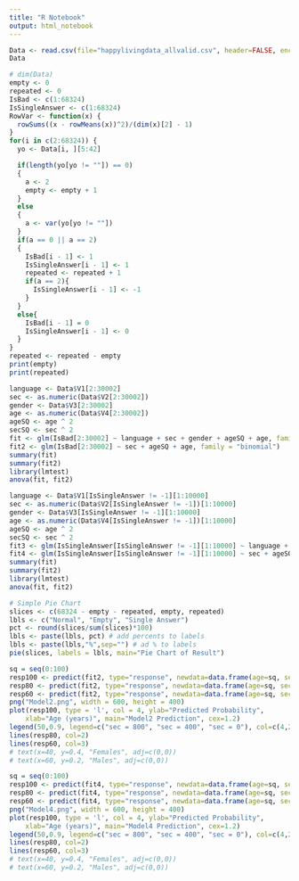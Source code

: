 ```yaml
---
title: "R Notebook"
output: html_notebook
---
```

```r
Data <- read.csv(file="happylivingdata_allvalid.csv", header=FALSE, encoding = "big5", sep=",")
Data
```
```r
# dim(Data)
empty <- 0
repeated <- 0
IsBad <- c(1:68324)
IsSingleAnswer <- c(1:68324)
RowVar <- function(x) {
  rowSums((x - rowMeans(x))^2)/(dim(x)[2] - 1)
}
for(i in c(2:68324)) {
  yo <- Data[i, ][5:42]

  if(length(yo[yo != ""]) == 0)
  {
    a <- 2
    empty <- empty + 1
  }
  else
  {
    a <- var(yo[yo != ""])
  }
  if(a == 0 || a == 2)
  {
    IsBad[i - 1] <- 1
    IsSingleAnswer[i - 1] <- 1
    repeated <- repeated + 1
    if(a == 2){
      IsSingleAnswer[i - 1] <- -1
    }
  }
  else{
    IsBad[i - 1] = 0
    IsSingleAnswer[i - 1] <- 0
  }
}
repeated <- repeated - empty
print(empty)
print(repeated)
```

```r
language <- Data$V1[2:30002]
sec <- as.numeric(Data$V2[2:30002])
gender <- Data$V3[2:30002]
age <- as.numeric(Data$V4[2:30002])
ageSQ <- age ^ 2
secSQ <- sec ^ 2
fit <- glm(IsBad[2:30002] ~ language + sec + gender + ageSQ + age, family = "binomial")
fit2 <- glm(IsBad[2:30002] ~ sec + ageSQ + age, family = "binomial")
summary(fit)
summary(fit2)
library(lmtest)
anova(fit, fit2)
```
```r
language <- Data$V1[IsSingleAnswer != -1][1:10000]
sec <- as.numeric(Data$V2[IsSingleAnswer != -1])[1:10000]
gender <- Data$V3[IsSingleAnswer != -1][1:10000]
age <- as.numeric(Data$V4[IsSingleAnswer != -1])[1:10000]
ageSQ <- age ^ 2
secSQ <- sec ^ 2
fit3 <- glm(IsSingleAnswer[IsSingleAnswer != -1][1:10000] ~ language + sec + gender + ageSQ + age, family = "binomial")
fit4 <- glm(IsSingleAnswer[IsSingleAnswer != -1][1:10000] ~ sec + ageSQ + age, family = "binomial")
summary(fit)
summary(fit2)
library(lmtest)
anova(fit, fit2)
```

```r
# Simple Pie Chart
slices <- c(68324 - empty - repeated, empty, repeated)
lbls <- c("Normal", "Empty", "Single Answer")
pct <- round(slices/sum(slices)*100)
lbls <- paste(lbls, pct) # add percents to labels 
lbls <- paste(lbls,"%",sep="") # ad % to labels 
pie(slices, labels = lbls, main="Pie Chart of Result")

```

```r
sq = seq(0:100)
resp100 <- predict(fit2, type="response", newdata=data.frame(age=sq, sec = 800, ageSQ = sq ^ 2 ))
resp80 <- predict(fit2, type="response", newdata=data.frame(age=sq, sec = 400, ageSQ = sq ^ 2 ))
resp60 <- predict(fit2, type="response", newdata=data.frame(age=sq, sec = 0, ageSQ = sq ^ 2 ))
png("Model2.png", width = 600, height = 400)
plot(resp100, type = 'l', col = 4, ylab="Predicted Probability",  
	xlab="Age (years)", main="Model2 Prediction", cex=1.2)
legend(50,0.9, legend=c("sec = 800", "sec = 400", "sec = 0"), col=c(4,2,3), lty=1:1, cex=2)
lines(resp80, col=2)
lines(resp60, col=3)
# text(x=40, y=0.4, "Females", adj=c(0,0))
# text(x=60, y=0.2, "Males", adj=c(0,0))
```

```r
sq = seq(0:100)
resp100 <- predict(fit4, type="response", newdata=data.frame(age=sq, sec = 800, ageSQ = sq ^ 2 ))
resp80 <- predict(fit4, type="response", newdata=data.frame(age=sq, sec = 400, ageSQ = sq ^ 2 ))
resp60 <- predict(fit4, type="response", newdata=data.frame(age=sq, sec = 0, ageSQ = sq ^ 2 ))
png("Model4.png", width = 600, height = 400)
plot(resp100, type = 'l', col = 4, ylab="Predicted Probability",  
	xlab="Age (years)", main="Model4 Prediction", cex=1.2)
legend(50,0.9, legend=c("sec = 800", "sec = 400", "sec = 0"), col=c(4,2,3), lty=1:1, cex=2)
lines(resp80, col=2)
lines(resp60, col=3)
# text(x=40, y=0.4, "Females", adj=c(0,0))
# text(x=60, y=0.2, "Males", adj=c(0,0))
```

